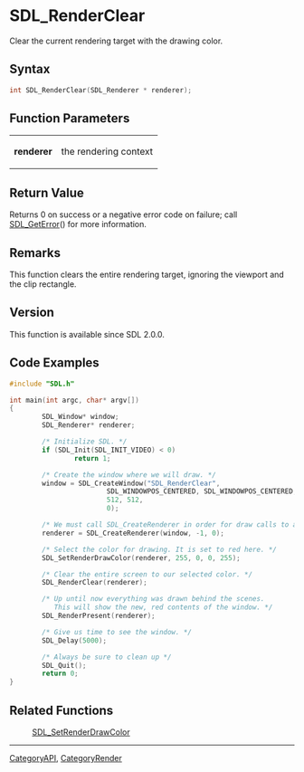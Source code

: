 = SDL_RenderClear =

Clear the current rendering target with the drawing color.

== Syntax ==

<syntaxhighlight lang='c'>
int SDL_RenderClear(SDL_Renderer * renderer);
</syntaxhighlight>

== Function Parameters ==

{|
|'''renderer'''
|the rendering context
|}

== Return Value ==

Returns 0 on success or a negative error code on failure; call
[[SDL_GetError]]() for more information.



== Remarks ==

This function clears the entire rendering target, ignoring the viewport
and the clip rectangle.

== Version ==

This function is available since SDL 2.0.0.



== Code Examples ==

<syntaxhighlight lang='c++'>
#include "SDL.h"

int main(int argc, char* argv[])
{
        SDL_Window* window;
        SDL_Renderer* renderer;

        /* Initialize SDL. */
        if (SDL_Init(SDL_INIT_VIDEO) < 0)
                return 1;

        /* Create the window where we will draw. */
        window = SDL_CreateWindow("SDL_RenderClear",
                        SDL_WINDOWPOS_CENTERED, SDL_WINDOWPOS_CENTERED,
                        512, 512,
                        0);

        /* We must call SDL_CreateRenderer in order for draw calls to affect this window. */
        renderer = SDL_CreateRenderer(window, -1, 0);

        /* Select the color for drawing. It is set to red here. */
        SDL_SetRenderDrawColor(renderer, 255, 0, 0, 255);

        /* Clear the entire screen to our selected color. */
        SDL_RenderClear(renderer);

        /* Up until now everything was drawn behind the scenes.
           This will show the new, red contents of the window. */
        SDL_RenderPresent(renderer);

        /* Give us time to see the window. */
        SDL_Delay(5000);

        /* Always be sure to clean up */
        SDL_Quit();
        return 0;
}
</syntaxhighlight>


== Related Functions ==

:[[SDL_SetRenderDrawColor]]

----
[[CategoryAPI]], [[CategoryRender]]


